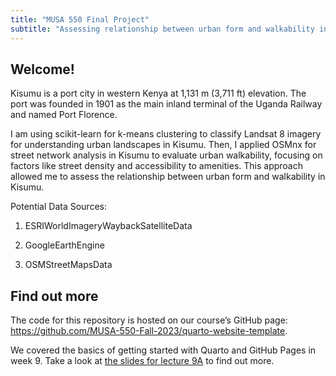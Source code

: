 ---
title: "MUSA 550 Final Project"
subtitle: "Assessing relationship between urban form and walkability in Kisumu, Kenya"
---

## Welcome!


::: {.callout-important}

Kisumu is a port city in western Kenya at 1,131 m (3,711 ft) elevation. The port was founded in 1901 as the main inland terminal of the Uganda Railway and named Port Florence. 

I am using scikit-learn for k-means clustering to classify Landsat 8 imagery for understanding urban landscapes in Kisumu. Then, I applied OSMnx for street network analysis in Kisumu to evaluate urban walkability, focusing on factors like street density and accessibility to amenities. This approach allowed me to assess the relationship between urban form and walkability in Kisumu.

Potential Data Sources:

1. ESRIWorldImageryWaybackSatelliteData 

2. GoogleEarthEngine

3. OSMStreetMapsData

:::

## Find out more

The code for this repository is hosted on our course's GitHub page: [https://github.com/MUSA-550-Fall-2023/quarto-website-template](https://github.com/MUSA-550-Fall-2023/quarto-website-template).

We covered the basics of getting started with Quarto and GitHub Pages in week 9. Take a look at
[the slides for lecture 9A](https://musa-550-fall-2023.github.io/content/week-9/lecture-9A.html) to find out more.






 
